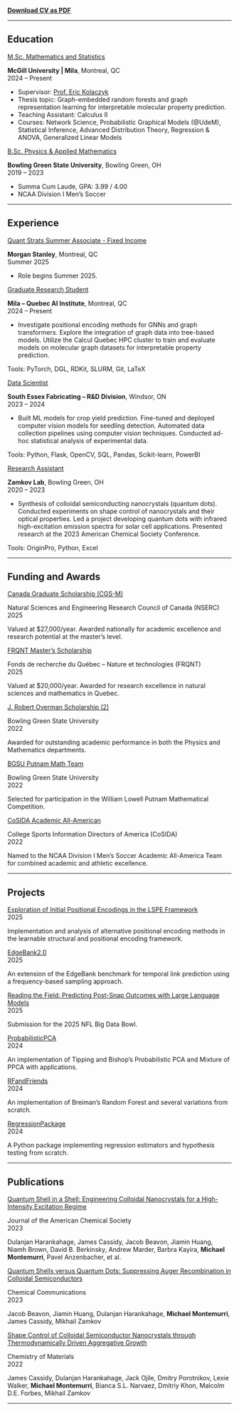 [**Download CV as PDF**](/files/MichaelMontemurri-CV.pdf)

---

## Education

<div class="degree-title">
  <a href="https://www.mcgill.ca/mathstat/">M.Sc. Mathematics and Statistics</a>
</div>
<div class="cv-entry">
  <div class="cv-title">
<strong>McGill University | Mila</strong><span class="cv-location">, Montreal, QC</span>
  </div>
  <div class="cv-date">2024 – Present</div>
</div>
- Supervisor: [Prof. Eric Kolaczyk](https://sites.bu.edu/kolaczyk/)  
- Thesis topic: Graph-embedded random forests and graph representation learning for interpretable molecular property prediction.  
- Teaching Assistant: Calculus II  
- Courses: Network Science, Probabilistic Graphical Models (@UdeM), Statistical Inference, Advanced Distribution Theory, Regression & ANOVA, Generalized Linear Models

<div class="degree-title">
  <a href="https://www.bgsu.edu/arts-and-sciences/mathematics-and-statistics.html">B.Sc. Physics & Applied Mathematics</a>
</div>
<div class="cv-entry">
  <div class="cv-title">
<strong>Bowling Green State University</strong><span class="cv-location">, Bowling Green, OH</span>
  </div>
  <div class="cv-date">2019 – 2023</div>
</div>
- Summa Cum Laude, GPA: 3.99 / 4.00  
- NCAA Division I Men’s Soccer  

---

## Experience

<div class="job-title">
  <a href="https://www.morganstanley.com/">Quant Strats Summer Associate - Fixed Income</a>
</div>
<div class="cv-entry">
  <div class="cv-title">
<strong>Morgan Stanley</strong><span class="cv-location">, Montreal, QC</span>
  </div>
  <div class="cv-date">Summer 2025</div>
</div>
- Role begins Summer 2025.

<div class="job-title">
  <a href="https://mila.quebec/">Graduate Research Student</a>
</div>
<div class="cv-entry">
  <div class="cv-title">
<strong>Mila – Quebec AI Institute</strong><span class="cv-location">, Montreal, QC</span>
  </div>
  <div class="cv-date">2024 – Present</div>
</div>
- Investigate positional encoding methods for GNNs and graph transformers. Explore the integration of graph data into tree-based models. Utilize the Calcul Quebec HPC cluster to train and evaluate models on molecular graph datasets for interpretable property prediction. 

<p class="tools-line">Tools: PyTorch, DGL, RDKit, SLURM, Git, LaTeX</p>

<div class="job-title">
  <a href="https://southsx.com/center-horticultural-innovation/">Data Scientist</a>
</div>
<div class="cv-entry">
  <div class="cv-title">
<strong>South Essex Fabricating – R&D Division</strong><span class="cv-location">, Windsor, ON</span>
  </div>
  <div class="cv-date">2023 – 2024</div>
</div>
- Built ML models for crop yield prediction. Fine-tuned and deployed computer vision models for seedling detection. Automated data collection pipelines using computer vision techniques. Conducted ad-hoc statistical analysis of experimental data.

<p class="tools-line">Tools: Python, Flask, OpenCV, SQL, Pandas, Scikit-learn, PowerBI</p>

<div class="job-title">
  <a href="https://physics.bgsu.edu/~zamkovm/">Research Assistant</a>
</div>
<div class="cv-entry">
  <div class="cv-title">
<strong>Zamkov Lab</strong><span class="cv-location">, Bowling Green, OH</span>
  </div>
  <div class="cv-date">2020 – 2023</div>
</div>
- Synthesis of colloidal semiconducting nanocrystals (quantum dots).
 Conducted experiments on shape control of nanocrystals and their optical properties. 
 Led a project developing quantum dots with infrared high-excitation emission spectra for solar cell applications.
  Presented research at the 2023 American Chemical Society Conference. 

<p class="tools-line">Tools: OriginPro, Python, Excel</p>


---

## Funding and Awards

<div class="job-title">
  <a href="https://www.nserc-crsng.gc.ca/students-etudiants/pg-cs/cgs-m-espc-m_eng.asp">Canada Graduate Scholarship (CGS-M)</a>
</div>
<div class="cv-entry">
  <div class="cv-title">Natural Sciences and Engineering Research Council of Canada (NSERC)</div>
  <div class="cv-date">2025</div>
</div>
Valued at \$27,000/year. Awarded nationally for academic excellence and research potential at the master’s level.

<div class="job-title">
 <a href="https://frq.gouv.qc.ca/en/program/masters-research-scholarships-b1x-2023-2024/">FRQNT Master's Scholarship</a>
</div>
<div class="cv-entry">
  <div class="cv-title">Fonds de recherche du Québec – Nature et technologies (FRQNT)</div>
  <div class="cv-date">2025</div>
</div>
Valued at \$20,000/year. Awarded for research excellence in natural sciences and mathematics in Quebec.

<div class="job-title">
<a href=https://bgsu.academicworks.com/opportunities/22694>J. Robert Overman Scholarship (2)</a>
</div>
<div class="cv-entry">
  <div class="cv-title">Bowling Green State University</div>
  <div class="cv-date">2022</div>
</div>
Awarded for outstanding academic performance in both the Physics and Mathematics departments.

<div class="job-title">
<a href=https://www.bgsu.edu/arts-and-sciences/mathematics-and-statistics.html>BGSU Putnam Math Team</a>
</div>
<div class="cv-entry">
  <div class="cv-title">Bowling Green State University</div>
  <div class="cv-date">2022</div>
</div>
Selected for participation in the William Lowell Putnam Mathematical Competition.

<div class="job-title">
  <a href="https://academicallamerica.com/">CoSIDA Academic All-American</a>
</div>
<div class="cv-entry">
  <div class="cv-title">College Sports Information Directors of America (CoSIDA)</div>
  <div class="cv-date">2022</div>
</div>
Named to the NCAA Division I Men’s Soccer Academic All-America Team for combined academic and athletic excellence.

---

## Projects

<div class="cv-entry">
  <div class="job-title">
<a href="https://github.com/michaelmontemurri/gnn-lspe">Exploration of Initial Positional Encodings in the LSPE Framework</a>
  </div>
  <div class="cv-date">2025</div>
</div>
Implementation and analysis of alternative positional encoding methods in the learnable structural and positional encoding framework.

<div class="cv-entry">
  <div class="job-title">
<a href="https://github.com/michaelmontemurri/DGB-edgebank2.0">EdgeBank2.0</a>
  </div>
  <div class="cv-date">2025</div>
</div>
An extension of the EdgeBank benchmark for temporal link prediction using a frequency-based sampling approach.

<div class="cv-entry">
  <div class="job-title">
<a href="https://github.com/michaelmontemurri/BigData25">Reading the Field: Predicting Post-Snap Outcomes with Large Language Models</a>
  </div>
  <div class="cv-date">2025</div>
</div>
Submission for the 2025 NFL Big Data Bowl.

<div class="cv-entry">
  <div class="job-title">
<a href="https://github.com/michaelmontemurri/ProbabilisticPCA">ProbabilisticPCA</a>
  </div>
  <div class="cv-date">2024</div>
</div>
An implementation of Tipping and Bishop’s Probabilistic PCA and Mixture of PPCA with applications.


<div class="cv-entry">
  <div class="job-title">
<a href="https://github.com/michaelmontemurri/RFandFriends">RFandFriends</a>
  </div>
  <div class="cv-date">2024</div>
</div>
An implementation of Breiman’s Random Forest and several variations from scratch.

<div class="cv-entry">
  <div class="job-title">
<a href="https://github.com/michaelmontemurri/RegressionPackage">RegressionPackage</a>
  </div>
  <div class="cv-date">2024</div>
</div>
A Python package implementing regression estimators and hypothesis testing from scratch.

---

## Publications

<div class="job-title">
  <a href="https://pubs.acs.org/doi/abs/10.1021/jacs.3c03397">Quantum Shell in a Shell: Engineering Colloidal Nanocrystals for a High-Intensity Excitation Regime</a>
</div>
<div class="cv-entry">
  <div class="cv-title">Journal of the American Chemical Society</div>
  <div class="cv-date">2023</div>
</div>
Dulanjan Harankahage, James Cassidy, Jacob Beavon, Jiamin Huang, Niamh Brown, David B. Berkinsky, Andrew Marder, Barbra Kayira, <strong>Michael Montemurri</strong>, Pavel Anzenbacher, et al.

<div class="job-title">
  <a href="https://pubs.rsc.org/en/content/articlelanding/2023/cc/d3cc02091f/unauth">Quantum Shells versus Quantum Dots: Suppressing Auger Recombination in Colloidal Semiconductors</a>
</div>
<div class="cv-entry">
  <div class="cv-title">Chemical Communications</div>
  <div class="cv-date">2023</div>
</div>
Jacob Beavon, Jiamin Huang, Dulanjan Harankahage, <strong>Michael Montemurri</strong>, James Cassidy, Mikhail Zamkov


<div class="job-title">
  <a href="https://pubs.acs.org/doi/abs/10.1021/acs.chemmater.2c00265">Shape Control of Colloidal Semiconductor Nanocrystals through Thermodynamically Driven Aggregative Growth</a>
</div>
<div class="cv-entry">
  <div class="cv-title">Chemistry of Materials</div>
  <div class="cv-date">2022</div>
</div>
James Cassidy, Dulanjan Harankahage, Jack Ojile, Dmitry Porotnikov, Lexie Walker, <strong>Michael Montemurri</strong>, Bianca S.L. Narvaez, Dmitriy Khon, Malcolm D.E. Forbes, Mikhail Zamkov


---